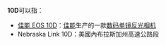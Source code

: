 {{DisambigNav|10|D}}
'''10D'''可以指：
* [[佳能_EOS_10D|佳能 EOS 10D]]：[[佳能|佳能]]生产的一款[[数码单镜反光相机|数码单镜反光相机]]
* Nebraska Link 10D：美國內布拉斯加州高速公路段

{{disambig}}